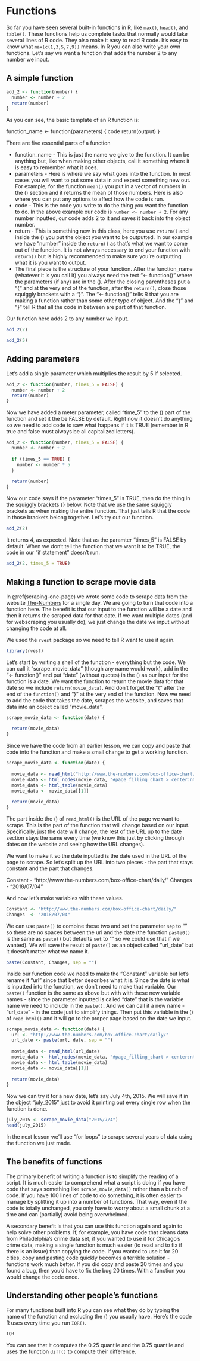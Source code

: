 # Functions

So far you have seen several built-in functions in R, like `max()`, `head()`, and `table()`. These functions help us complete tasks that normally would take several lines of R code. They also make it easy to read R code. It's easy to know what `max(c(1,3,5,7,9))` means. In R you can also write your own functions. Let's say we want a function that adds the number 2 to any number we input. 

## A simple function

```r
add_2 <- function(number) {
  number <- number + 2
  return(number)
}
```

As you can see, the basic template of an R function is:

function_name <- function(parameters) { 
  code 
  return(output)
}

There are five essential parts of a function

  + function_name  - This is just the name we give to the function. It can be anything but, like when making other objects, call it something where it is easy to remember what it does.
  + parameters  - Here is where we say what goes into the function. In most cases you will want to put some data in and expect something new out. For example, for the function `mean()` you put in a vector of numbers in the () section and it returns the mean of those numbers. Here is also where you can put any options to affect how the code is run.
  + code - This is the code you write to do the thing you want the function to do. In the above example our code is `number <- number + 2`. For any number inputted, our code adds 2 to it and saves it back into the object number. 
  + return - This is something new in this class, here you use `return()` and inside the () you put the object you want to be outputted. In our example we have "number" inside the `return()` as that's what we want to come out of the function. It is not always necessary to end your function with `return()` but is highly recommended to make sure you're outputting what it is you want to output.
  + The final piece is the structure of your function. After the function_name (whatever it is you call it) you always need the text "<- function()" where the parameters (if any) are in the (). After the closing parentheses put a "{" and at the very end of the function, after the `return()`, close those squiggly brackets with a "}". The "<- function()" tells R that you are making a function rather than some other type of object. And the "{" and "}" tell R that all the code in between are part of that function.
  
Our function here adds 2 to any number we input. 

```r
add_2(2)
```

```r
add_2(5)
```

## Adding parameters 

Let's add a single parameter which multiplies the result by 5 if selected.

```r
add_2 <- function(number, times_5 = FALSE) {
  number <- number + 2
  return(number)
}
```

Now we have added a meter parameter, called "time_5" to the () part of the function and set it the be FALSE by default. Right now it doesn't do anything so we need to add code to saw what happens if it is TRUE (remember in R true and false must always be all capitalized letters).

```r
add_2 <- function(number, times_5 = FALSE) {
  number <- number + 2
  
  if (times_5 == TRUE) {
    number <- number * 5
  }
  
  return(number)
}
```

Now our code says if the parameter "times_5" is TRUE, then do the thing in the squiggly brackets {} below. Note that we use the same squiggly brackets as when making the entire function. That just tells R that the code in those brackets belong together. Let's try out our function.

```r
add_2(2)
```

It returns 4, as expected. Note that as the paramter "times_5" is FALSE by default. When we don't tell the function that we want it to be TRUE, the code in our "if statement" doesn't run.

```r
add_2(2, times_5 = TRUE)
```

## Making a function to scrape movie data

In \@ref(scraping-one-page) we wrote some code to scrape data from the website [The-Numbers](/www.the-numbers.com) for a single day. We are going to turn that code into a function here. The benefit is that our input to the function will be a date and then it returns the scraped data for that date. If we want multiple dates (and for webscraping you usually do), we just change the date we input without changing the code at all.

We used the `rvest` package so we need to tell R want to use it again.

```r
library(rvest)
```

Let's start by writing a shell of the function - everything but the code. We can call it "scrape_movie_data" (though any name would work), add in the "<- function()" and put "date" (without quotes) in the () as our input for the function is a date. We want the function to return the movie data for that date so we include `return(movie_data)`. And don't forget the "{" after the end of the `function()` and "}" at the very end of the function. Now we need to add the code that takes the date, scrapes the website, and saves that data into an object called "movie_data".

```r
scrape_movie_data <- function(date) {
  
  return(movie_data)
}
```

Since we have the code from an earlier lesson, we can copy and paste that code into the function and make a small change to get a working function.

```r
scrape_movie_data <- function(date) {
  
  movie_data <- read_html("http://www.the-numbers.com/box-office-chart/daily/2018/07/04")
  movie_data <- html_nodes(movie_data, "#page_filling_chart > center:nth-child(2) > table")
  movie_data <- html_table(movie_data)
  movie_data <- movie_data[[1]]
  
  return(movie_data)
}
```

The part inside the () of `read_html()` is the URL of the page we want to scrape. This is the part of the function that will change based on our input. Specifically, just the date will change, the rest of the URL up to the date section stays the same every time (we know this just by clicking through dates on the website and seeing how the URL changes). 

We want to make it so the date inputted is the date used in the URL of the page to scrape. So let's split up the URL into two pieces - the part that stays constant and the part that changes.

Constant - "http://www.the-numbers.com/box-office-chart/daily/"
Changes  - "2018/07/04"

And now let's make variables with these values.

```r
Constant <- "http://www.the-numbers.com/box-office-chart/daily/"
Changes  <- "2018/07/04"
```

We can use `paste()` to combine these two and set the parameter `sep` to "" so there are no spaces between the url and the date (the function `paste0()` is the same as `paste()` but defaults `set` to "" so we could use that if we wanted). We will save the result of `paste()` as an object called "url_date" but it doesn't matter what we name it.

```r
paste(Constant, Changes, sep = "")
```

Inside our function code we need to make the "Constant" variable but let's rename it "url" since that better describes what it is. Since the date is what is inputted into the function, we don't need to make that variable. Our `paste()` function is the same as above but with with these new variable names - since the parameter inputted is called "date" that is the variable name we need to include in the `paste()`. And we can call it a new name - "url_date" - in the code just to simplify things. Then put this variable in the () of `read_html()` and it will go to the proper page based on the date we input. 

```r
scrape_movie_data <- function(date) {
  url <- "http://www.the-numbers.com/box-office-chart/daily/"
  url_date <- paste(url, date, sep = "")
  
  movie_data <- read_html(url_date)
  movie_data <- html_nodes(movie_data, "#page_filling_chart > center:nth-child(2) > table")
  movie_data <- html_table(movie_data)
  movie_data <- movie_data[[1]]
  
  return(movie_data)
}
```

Now we can try it for a new date, let's say July 4th, 2015. We will save it in the object "july_2015" just to avoid it printing out every single row when the function is done.

```r
july_2015 <- scrape_movie_data("2015/7/4")
head(july_2015)
```

In the next lesson we'll use "for loops" to scrape several years of data using the function we just made.

## The benefits of functions

The primary benefit of writing a function is to simplify the reading of a script. It is much easier to comprehend what a script is doing if you have code that says something like `scrape_movie_data()` rather than a bunch of code. If you have 100 lines of code to do something, it is often easier to manage by splitting it up into a number of functions. That way, even if the code is totally unchanged, you only have to worry about a small chunk at a time and can (partially) avoid being overwhelmed.

A secondary benefit is that you can use this function again and again to help solve other problems. If, for example, you have code that cleans data from Philadelphia's crime data set, if you wanted to use it for Chicago's crime data, making a single function is much easier (to read and to fix if there is an issue) than copying the code. If you wanted to use it for 20 cities, copy and pasting code quickly becomes a terrible solution - functions work much better. If you did copy and paste 20 times and you found a bug, then you'd have to fix the bug 20 times. With a function you would change the code once. 

## Understanding other people's functions

For many functions built into R you can see what they do by typing the name of the 
function and excluding the () you usually have. Here's the code R uses every time you run `IQR()`.

```r
IQR
```


You can see that it computes the 0.25 quantile and the 0.75 quantile and uses the function `diff()` to compute their difference. 
